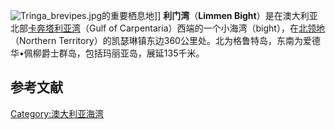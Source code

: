 [[File:Tringa_brevipes.jpg|thumb]]的重要栖息地]]
'''利门湾'''（'''Limmen Bight'''）是在澳大利亚北部[[卡奔塔利亚湾|卡奔塔利亚湾]]（Gulf of Carpentaria）西端的一个小海湾（bight），在[[北领地|北领地]]（Northern Territory）的凯瑟琳镇东边360公里处。北为格鲁特岛，东南为爱德华•佩柳爵士群岛，包括玛丽亚岛，展延135千米。

==参考文献==
{{Reflist|2}}

{{coord|14|48|47|S|135|20|21|E|display=title|region:AU-NT_type:waterbody}}
{{澳大利亚小作品}}
[[Category:澳大利亚海湾|Category:澳大利亚海湾]]